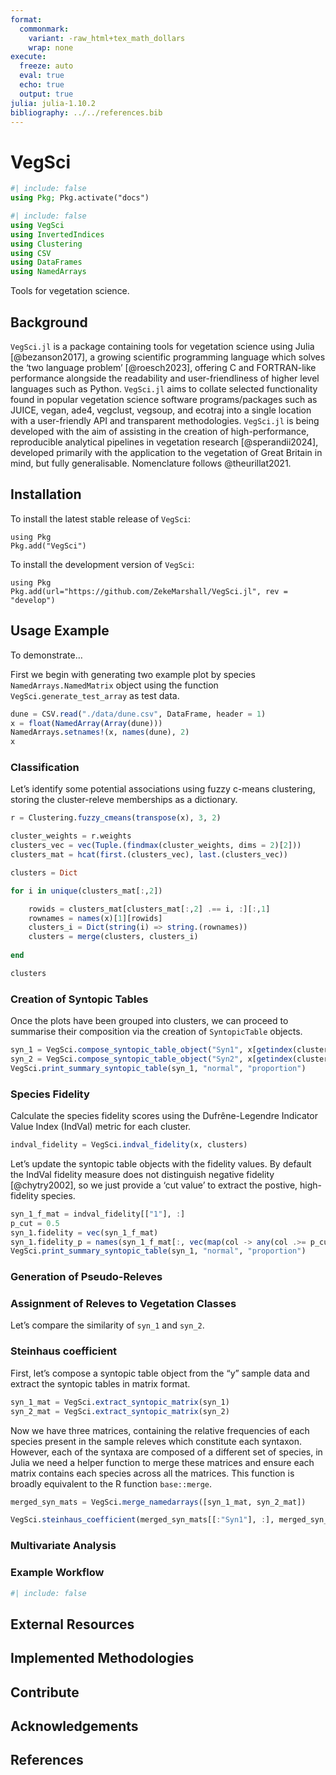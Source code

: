 ```yaml
---
format: 
  commonmark:
    variant: -raw_html+tex_math_dollars
    wrap: none
execute: 
  freeze: auto
  eval: true
  echo: true
  output: true
julia: julia-1.10.2
bibliography: ../../references.bib
---
```


# VegSci

```julia
#| include: false
using Pkg; Pkg.activate("docs")
```

```julia
#| include: false
using VegSci
using InvertedIndices
using Clustering
using CSV
using DataFrames
using NamedArrays
```

Tools for vegetation science.

## Background

`VegSci.jl` is a package containing tools for vegetation science using Julia [@bezanson2017], a growing scientific programming language which solves the 'two language problem' [@roesch2023], offering C and FORTRAN-like performance alongside the readability and user-friendliness of higher level languages such as Python.
`VegSci.jl` aims to collate selected functionality found in popular vegetation science software programs/packages such as JUICE, vegan, ade4, vegclust, vegsoup, and ecotraj into a single location with a user-friendly API and transparent methodologies. 
`VegSci.jl` is being developed with the aim of assisting in the creation of high-performance, reproducible analytical pipelines in vegetation research [@sperandii2024], developed primarily with the application to the vegetation of Great Britain in mind, but fully generalisable.
Nomenclature follows @theurillat2021.


## Installation 

To install the latest stable release of `VegSci`:

```.julia
using Pkg
Pkg.add("VegSci")
```

To install the development version of `VegSci`:

```.julia
using Pkg
Pkg.add(url="https://github.com/ZekeMarshall/VegSci.jl", rev = "develop")
```

## Usage Example 

To demonstrate...

First we begin with generating two example plot by species `NamedArrays.NamedMatrix` object using the function `VegSci.generate_test_array` as test data.

```julia
dune = CSV.read("./data/dune.csv", DataFrame, header = 1)
x = float(NamedArray(Array(dune)))
NamedArrays.setnames!(x, names(dune), 2)
x
```

### Classification

Let's identify some potential associations using fuzzy c-means clustering, storing the cluster-releve memberships as a dictionary.

```julia
r = Clustering.fuzzy_cmeans(transpose(x), 3, 2)

cluster_weights = r.weights
clusters_vec = vec(Tuple.(findmax(cluster_weights, dims = 2)[2]))
clusters_mat = hcat(first.(clusters_vec), last.(clusters_vec))

clusters = Dict

for i in unique(clusters_mat[:,2])

    rowids = clusters_mat[clusters_mat[:,2] .== i, :][:,1]
    rownames = names(x)[1][rowids]
    clusters_i = Dict(string(i) => string.(rownames))
    clusters = merge(clusters, clusters_i)
    
end

clusters
```

### Creation of Syntopic Tables

Once the plots have been grouped into clusters, we can proceed to summarise their composition via the creation of `SyntopicTable` objects.

```julia
syn_1 = VegSci.compose_syntopic_table_object("Syn1", x[getindex(clusters, "1"),:])
syn_2 = VegSci.compose_syntopic_table_object("Syn2", x[getindex(clusters, "2"),:])
VegSci.print_summary_syntopic_table(syn_1, "normal", "proportion")
```

### Species Fidelity

Calculate the species fidelity scores using the Dufrêne-Legendre Indicator Value Index (IndVal) metric for each cluster.

```julia
indval_fidelity = VegSci.indval_fidelity(x, clusters)
```

Let's update the syntopic table objects with the fidelity values.
By default the IndVal fidelity measure does not distinguish negative fidelity [@chytry2002], so we just provide a 'cut value' to extract the postive, high-fidelity species.

```julia
syn_1_f_mat = indval_fidelity[["1"], :]
p_cut = 0.5
syn_1.fidelity = vec(syn_1_f_mat)
syn_1.fidelity_p = names(syn_1_f_mat[:, vec(map(col -> any(col .>= p_cut), eachcol(syn_1_f_mat)))])[2]
VegSci.print_summary_syntopic_table(syn_1, "normal", "proportion")
```

### Generation of Pseudo-Releves

### Assignment of Releves to Vegetation Classes

Let's compare the similarity of `syn_1` and `syn_2`.

### Steinhaus coefficient

First, let's compose a syntopic table object from the "y" sample data and extract the syntopic tables in matrix format.

```julia
syn_1_mat = VegSci.extract_syntopic_matrix(syn_1)
syn_2_mat = VegSci.extract_syntopic_matrix(syn_2)
```

Now we have three matrices, containing the relative frequencies of each species present in the sample releves which constitute each syntaxon.
However, each of the syntaxa are composed of a different set of species, in Julia we need a helper function to merge these matrices and ensure each matrix contains each species across all the matrices. This function is broadly equivalent to the R function `base::merge`.

```julia
merged_syn_mats = VegSci.merge_namedarrays([syn_1_mat, syn_2_mat])
```

```julia
VegSci.steinhaus_coefficient(merged_syn_mats[[:"Syn1"], :], merged_syn_mats[Not(:"Syn1"), :])
```

### Multivariate Analysis

### Example Workflow

```julia
#| include: false

```

## External Resources 

## Implemented Methodologies

## Contribute 

## Acknowledgements

## References 